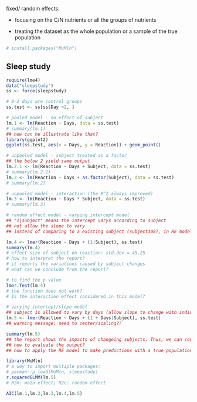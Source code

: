 fixed/ random effects:

-   focusing on the C/N nutrients or all the groups of nutrients

-   treating the dataset as the whole population or a sample of the true population

```r
# install.packages("MuMln")
```

## Sleep study

```r
require(lme4)
data("sleepstudy")
ss <- force(sleepstudy)

# 0-2 days are control groups
ss.test <- ss[ss$Day >2, ]

# pooled model - no effect of subject
lm.1 <- lm(Reaction ~ Days, data = ss.test)
# summary(lm.1)
## how can he illustrate like that?
library(ggplot2)
ggplot(ss.test, aes(x = Days, y = Reaction)) + geom_point()

# unpooled model - subject treated as a factor
## the below 2 yield same output
lm.2.1 <- lm(Reaction ~ Days + Subject, data = ss.test)
# summary(lm.2.1)
lm.2 <- lm(Reaction ~ Days + as.factor(Subject), data = ss.test)
# summary(lm.2)

# unpooled model - interaction (the R^2 always improved)
lm.3 <- lm(Reaction ~ Days * Subject, data = ss.test)
# summary(lm.3)

# random effect model - varying intercept model
## "1|subject" means the intercept varys according to subject
## not allow the slope to vary
## instead of comparing to a existing subject (subject308), in RE model, it compares to a mean subject

lm.4 <- lmer(Reaction ~ Days + (1|Subject), ss.test)
summary(lm.4)
# effect size of subject on reaction: std.dev = 45.25
# how to interpret the report?
# it reports the variations caused by subject changes
# what can we conclude from the report?

# to find the p value
lmer.Test(lm.4)
# the function does not work?
# Is the interaction effect considered in this model?
```

```r
# varying intercept/slope model
## subject is allowed to vary by days (allow slope to change with individuals)
lm.5 <- lmer(Reaction ~ Days + (1 + Days|Subject), ss.test)
## warning message: need to center/scaling??

summary(lm.5)
## the report shows the impacts of changeing subjects. Thus, we can consider the impacts of applying the model to a whole population
## how to evaluate the output?
## how to apply the RE model to make predictions with a true population?

library(MuMln)
# a way to import multiple packages:
# pacman::p_load(MuMln, sleepstudy)
r.squaredGLMM(lm.5)
# R2m: main effect; R2c: random effect
```

```r
AIC(lm.1,lm.2,lm.3,lm.4,lm.5)
```
